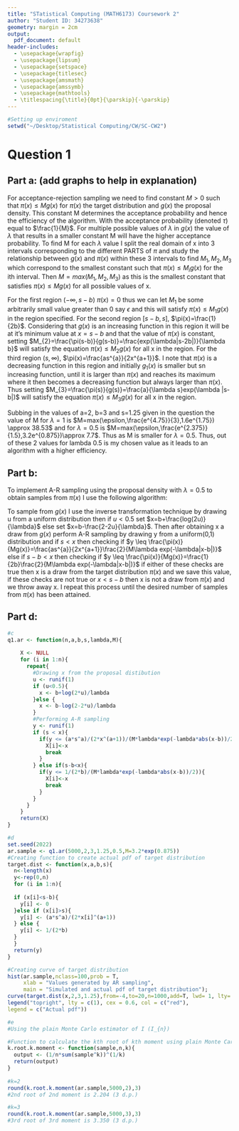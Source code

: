 ```yaml
---
title: "STatistical Computing (MATH6173) Coursework 2"
author: "Student ID: 34273638"
geometry: margin = 2cm
output:
  pdf_document: default
header-includes:
  - \usepackage{wrapfig}
  - \usepackage{lipsum}
  - \usepackage{setspace}
  - \usepackage{titlesec}
  - \usepackage{amsmath}
  - \usepackage{amssymb}
  - \usepackage{mathtools}
  - \titlespacing{\title}{0pt}{\parskip}{-\parskip}
---
```


```r
#Setting up enviroment
setwd("~/Desktop/Statistical Computing/CW/SC-CW2")
```

# Question 1

## Part a: (add graphs to help in explanation)

\begin{equation}
\pi(x) =
\begin{cases}
 \frac{as^{a}}{2x^{a+1}}\, ,& s<x, \\
 \frac{1}{2b}\, ,& s-b \leq x \leq s, \\
 0  ,& \text{otherwise,}
 \end{cases}  
 \end{equation}

\begin{equation}
g(x) = \frac{\lambda}{2}exp(-\lambda|x-b|)
\end{equation}

For acceptance-rejection sampling we need to find constant $M>0$ such that $\pi(x) \leq Mg(x)$ for $\pi(x)$ the target distribution and $g(x)$ the proposal density. This constant M determines the acceptance probability and hence the efficiency of the algorithm. With the acceptance probability (denoted $\tau$) equal to $\frac{1}{M}$. For multiple possible values of $\lambda$ in $g(x)$ the value of $\lambda$ that results in a smaller constant M will have the higher acceptance probability. To find M for each $\lambda$ value I split the real domain of x into 3 intervals corresponding to the different PARTS of $\pi$ and study the relationship between $g(x)$ and $\pi(x)$ within these 3 intervals to find $M_{1},M_{2},M_{3}$ which correspond to the smallest constant such that $\pi(x) \leq M_{i}g(x)$ for the ith interval. Then $M=max(M_{1},M_{2},M_{3})$ as this is the smallest constant that satisfies $\pi(x) \leq Mg(x)$ for all possible values of x.

For the first region ($-\infty, s-b$) $\pi(x)=0$ thus we can let $M_{1}$ be some arbitrarily small value greater than 0 say $\epsilon$ and this will satisfy $\pi(x) \leq M_{1}g(x)$ in the region specified.
For the second region [$s-b,s$], $\pi(x)=\frac{1}{2b}$. Considering that $g(x)$ is an increasing function in this region it will be at it's minimum value at $x=s-b$ and that the value of $\pi(x)$ is constant, setting $M_{2}=\frac{\pi(s-b)}{g(s-b)}=\frac{exp(\lambda|s-2b|)}{\lambda b}$ will satisfy the equation $\pi(x) \leq M_{2}g(x)$ for all x in the region.
For the third region ($s,\infty$), $\pi(x)=\frac{as^{a}}{2x^{a+1}}$. I note that $\pi(x)$ is a decreasing function in this region and initially $g_{1}(x)$ is smaller but sn increasing function, until it is larger than $\pi(x)$ and reaches its maximum where it then becomes a decreasing function but always larger than $\pi(x)$. Thus setting $M_{3}=\frac{\pi(s)}{g(s)}=\frac{a}{\lambda s}exp(\lambda |s-b|)$ will satisfy the equation $\pi(x) \leq M_{3}g(x)$ for all x in the region.

Subbing in the values of a=2, b=3 and s=1.25 given in the question the value of M for $\lambda=1$ is $M=max(\epsilon,\frac{e^{4.75}}{3},1.6e^{1.75}) \approx 38.53$ and for $\lambda=0.5$ is $M=max(\epsilon,\frac{e^{2.375}}{1.5},3.2e^{0.875})\approx 7.7$. Thus as M is smaller for $\lambda=0.5$. Thus, out of these 2 values for lambda 0.5 is my chosen value as it leads to an algorithm with a higher efficiency.

## Part b:
To implement A-R sampling using the proposal density with $\lambda=0.5$ to obtain samples from $\pi(x)$ I use the following algorithm:

To sample from $g(x)$ I use the inverse transformation technique by drawing u from a uniform distribution then if $u<0.5$ set $x=b+\frac{log(2u)}{\lambda}$ else set $x=b-\frac{2-2u}{\lambda}$. Then after obtaining x a draw from $g(x)$ perform A-R sampling by drawing y from a uniform(0,1) distribution and if $s < x$ then checking if $y \leq \frac{\pi(x)}{Mg(x)}=\frac{as^{a}}{2x^{a+1}}\frac{2}{M\lambda exp(-\lambda|x-b|)}$ else if $s-b <x$ then checking if $y \leq \frac{\pi(x)}{Mg(x)}=\frac{1}{2b}\frac{2}{M\lambda exp(-\lambda|x-b|)}$ if either of these checks are true then x is a draw from the target distribution $\pi(x)$ and we save this value, if these checks are not true or $x<s-b$ then x is not a draw from $\pi(x)$ and we throw away x. I repeat this process until the desired number of samples from $\pi(x)$ has been attained.


## Part d:
```r
#c
q1.ar <- function(n,a,b,s,lambda,M){
  
    X <- NULL
    for (i in 1:n){
      repeat{
        #Drawing x from the proposal distibution 
        u <- runif(1)
        if (u<0.5){
          x <- b+log(2*u)/lambda
        }else {
          x <- b-log(2-2*u)/lambda
        }
        #Performing A-R sampling
        y <- runif(1)
        if (s < x){
          if(y <= (a*s^a)/(2*x^(a+1))/(M*lambda*exp(-lambda*abs(x-b))/2)){
            X[i]<-x
            break
          }
        } else if(s-b<x){
          if(y <= 1/(2*b)/(M*lambda*exp(-lambda*abs(x-b))/2)){
            X[i]<-x
            break
          }
        }
      }
    }
    return(X)
}

#d
set.seed(2022)
ar.sample <- q1.ar(5000,2,3,1.25,0.5,M=3.2*exp(0.875))
#Creating function to create actual pdf of target distribution
target.dist <- function(x,a,b,s){
  n<-length(x)
  y<-rep(0,n)
  for (i in 1:n){
  
  if (x[i]<s-b){
    y[i] <- 0
  }else if (x[i]>s){
    y[i] <- (a*s^a)/(2*x[i]^(a+1))
  } else {
    y[i] <- 1/(2*b)
  }
  }
  return(y)
}
```

```r
#Creating curve of target distribution
hist(ar.sample,nclass=100,prob = T,
     xlab = "Values generated by AR sampling",
     main = "Simulated and actual pdf of target distribution");
curve(target.dist(x,2,3,1.25),from=-4,to=20,n=1000,add=T, lwd= 1, lty= 1,col="red");
legend("topright", lty = c(1), cex = 0.6, col = c("red"),
legend = c("Actual pdf"))
```

```r
#e
#Using the plain Monte Carlo estimator of I (I_{n})

#Function to calculate the kth root of kth moment using plain Monte Carlo estimator
k.root.k.moment <- function(sample,n,k){
  output <- (1/n*sum(sample^k))^(1/k)
  return(output)
}
  
#k=2
round(k.root.k.moment(ar.sample,5000,2),3)
#2nd root of 2nd moment is 2.204 (3 d.p.)

#k=3
round(k.root.k.moment(ar.sample,5000,3),3)
#3rd root of 3rd moment is 3.350 (3 d.p.)
```

